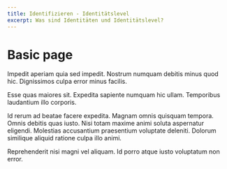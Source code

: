 ```yaml
---
title: Identifizieren - Identitätslevel
excerpt: Was sind Identitäten und Identitätslevel?
---
```


<Container>

# Basic page

Impedit aperiam quia sed impedit. Nostrum numquam debitis minus quod hic. Dignissimos culpa error minus facilis.

Esse quas maiores sit. Expedita sapiente numquam hic ullam. Temporibus laudantium illo corporis.

Id rerum ad beatae facere expedita. Magnam omnis quisquam tempora. Omnis debitis quas iusto. Nisi totam maxime animi soluta aspernatur eligendi. Molestias accusantium praesentium voluptate deleniti. Dolorum similique aliquid ratione culpa illo animi.

Reprehenderit nisi magni vel aliquam. Id porro atque iusto voluptatum non error.

</Container>
